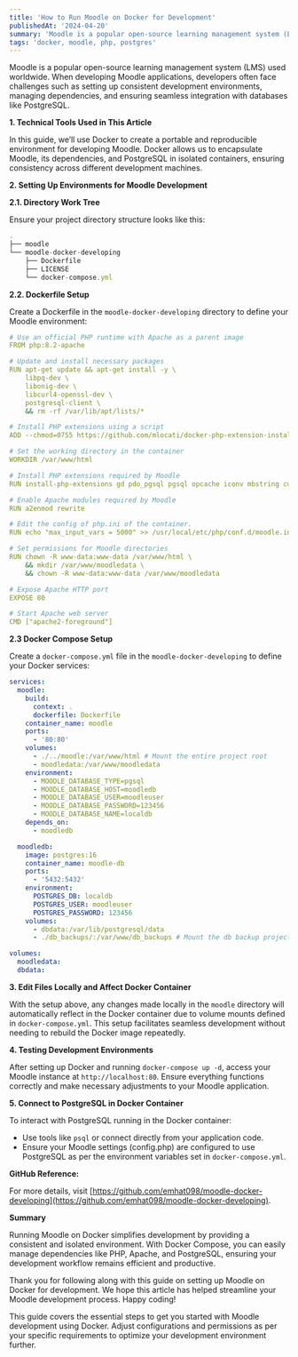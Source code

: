 ```yaml
---
title: 'How to Run Moodle on Docker for Development'
publishedAt: '2024-04-20'
summary: 'Moodle is a popular open-source learning management system (LMS) used worldwide. When developing Moodle applications, developers often face challenges such as setting up consistent development environments, managing dependencies, and ensuring seamless integration with databases like PostgreSQL.'
tags: 'docker, moodle, php, postgres'
---
```


Moodle is a popular open-source learning management system (LMS) used worldwide. When developing Moodle applications, developers often face challenges such as setting up consistent development environments, managing dependencies, and ensuring seamless integration with databases like PostgreSQL.

**1. Technical Tools Used in This Article**

In this guide, we’ll use Docker to create a portable and reproducible environment for developing Moodle. Docker allows us to encapsulate Moodle, its dependencies, and PostgreSQL in isolated containers, ensuring consistency across different development machines.

**2. Setting Up Environments for Moodle Development**

**2.1. Directory Work Tree**

Ensure your project directory structure looks like this:

```jsx
.
├── moodle
└── moodle-docker-developing
    ├── Dockerfile
    ├── LICENSE
    └── docker-compose.yml
```

**2.2. Dockerfile Setup**

Create a Dockerfile in the `moodle-docker-developing` directory to define your Moodle environment:

```yaml
# Use an official PHP runtime with Apache as a parent image
FROM php:8.2-apache

# Update and install necessary packages
RUN apt-get update && apt-get install -y \
    libpq-dev \
    libonig-dev \
    libcurl4-openssl-dev \
    postgresql-client \
    && rm -rf /var/lib/apt/lists/*

# Install PHP extensions using a script
ADD --chmod=0755 https://github.com/mlocati/docker-php-extension-installer/releases/latest/download/install-php-extensions /usr/local/bin/

# Set the working directory in the container
WORKDIR /var/www/html

# Install PHP extensions required by Moodle
RUN install-php-extensions gd pdo_pgsql pgsql opcache iconv mbstring curl openssl ctype zip zlib simplexml spl pcre dom xml xmlreader intl json hash fileinfo xsl soap exif yaml

# Enable Apache modules required by Moodle
RUN a2enmod rewrite

# Edit the config of php.ini of the container.
RUN echo "max_input_vars = 5000" >> /usr/local/etc/php/conf.d/moodle.ini

# Set permissions for Moodle directories
RUN chown -R www-data:www-data /var/www/html \
    && mkdir /var/www/moodledata \
    && chown -R www-data:www-data /var/www/moodledata

# Expose Apache HTTP port
EXPOSE 80

# Start Apache web server
CMD ["apache2-foreground"]
```

**2.3 Docker Compose Setup**

Create a `docker-compose.yml` file in the `moodle-docker-developing` to define your Docker services:

```yaml
services:
  moodle:
    build:
      context: .
      dockerfile: Dockerfile
    container_name: moodle
    ports:
      - '80:80'
    volumes:
      - ./../moodle:/var/www/html # Mount the entire project root
      - moodledata:/var/www/moodledata
    environment:
      - MOODLE_DATABASE_TYPE=pgsql
      - MOODLE_DATABASE_HOST=moodledb
      - MOODLE_DATABASE_USER=moodleuser
      - MOODLE_DATABASE_PASSWORD=123456
      - MOODLE_DATABASE_NAME=localdb
    depends_on:
      - moodledb

  moodledb:
    image: postgres:16
    container_name: moodle-db
    ports:
      - '5432:5432'
    environment:
      POSTGRES_DB: localdb
      POSTGRES_USER: moodleuser
      POSTGRES_PASSWORD: 123456
    volumes:
      - dbdata:/var/lib/postgresql/data
      - ./db_backups/:/var/www/db_backups # Mount the db backup project to container.

volumes:
  moodledata:
  dbdata:
```

**3. Edit Files Locally and Affect Docker Container**

With the setup above, any changes made locally in the `moodle` directory will automatically reflect in the Docker container due to volume mounts defined in `docker-compose.yml`. This setup facilitates seamless development without needing to rebuild the Docker image repeatedly.

**4. Testing Development Environments**

After setting up Docker and running `docker-compose up -d`, access your Moodle instance at `http://localhost:80`. Ensure everything functions correctly and make necessary adjustments to your Moodle application.

**5. Connect to PostgreSQL in Docker Container**

To interact with PostgreSQL running in the Docker container:

- Use tools like `psql` or connect directly from your application code.
- Ensure your Moodle settings (config.php) are configured to use PostgreSQL as per the environment variables set in `docker-compose.yml`.

**GitHub Reference:**

For more details, visit [https://github.com/emhat098/moodle-docker-developing](https://github.com/emhat098/moodle-docker-developing).

**Summary**

Running Moodle on Docker simplifies development by providing a consistent and isolated environment. With Docker Compose, you can easily manage dependencies like PHP, Apache, and PostgreSQL, ensuring your development workflow remains efficient and productive.

Thank you for following along with this guide on setting up Moodle on Docker for development. We hope this article has helped streamline your Moodle development process. Happy coding!

This guide covers the essential steps to get you started with Moodle development using Docker. Adjust configurations and permissions as per your specific requirements to optimize your development environment further.
